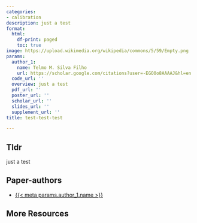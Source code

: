 ```yaml
---
categories:
- calibration
description: just a test
format:
  html:
    df-print: paged
    toc: true
image: https://upload.wikimedia.org/wikipedia/commons/5/59/Empty.png
params:
  author_1:
    name: Telmo M. Silva Filho
    url: https://scholar.google.com/citations?user=-EGO0o8AAAAJ&hl=en
  code_url: ''
  overview: just a test
  pdf_url: ''
  poster_url: ''
  scholar_url: ''
  slides_url: ''
  supplement_url: ''
title: test-test-test

---
```

## Tldr 
just a test

## Paper-authors
- [{{< meta params.author_1.name >}}]({{< meta params.author_1.url >}})

## More Resources
